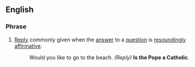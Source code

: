 ==English==
===Phrase===
# [[Reply]] commonly given when the [[answer]] to a [[question]] is [[resounding]]ly [[affirmative]].
#: Would you like to go to the beach. ''(Reply)'' '''Is the Pope a Catholic'''.